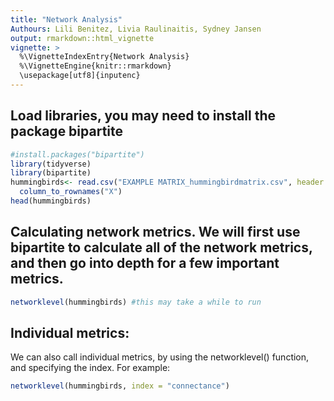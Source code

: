 ```yaml
---
title: "Network Analysis"
Authours: Lili Benitez, Livia Raulinaitis, Sydney Jansen
output: rmarkdown::html_vignette
vignette: >
  %\VignetteIndexEntry{Network Analysis}
  %\VignetteEngine{knitr::rmarkdown}
  \usepackage[utf8]{inputenc}
---
```

## Load libraries, you may need to install the package bipartite
```r
#install.packages("bipartite")
library(tidyverse)
library(bipartite)
hummingbirds<- read.csv("EXAMPLE MATRIX_hummingbirdmatrix.csv", header = T) %>%
  column_to_rownames("X")
head(hummingbirds)
```

## Calculating network metrics. We will first use bipartite to calculate all of the network metrics, and then go into depth for a few important metrics. 

```r
networklevel(hummingbirds) #this may take a while to run
```
## Individual metrics: 
We can also call individual metrics, by using the networklevel() function, and specifying the index. For example: 
```r
networklevel(hummingbirds, index = "connectance")
```
